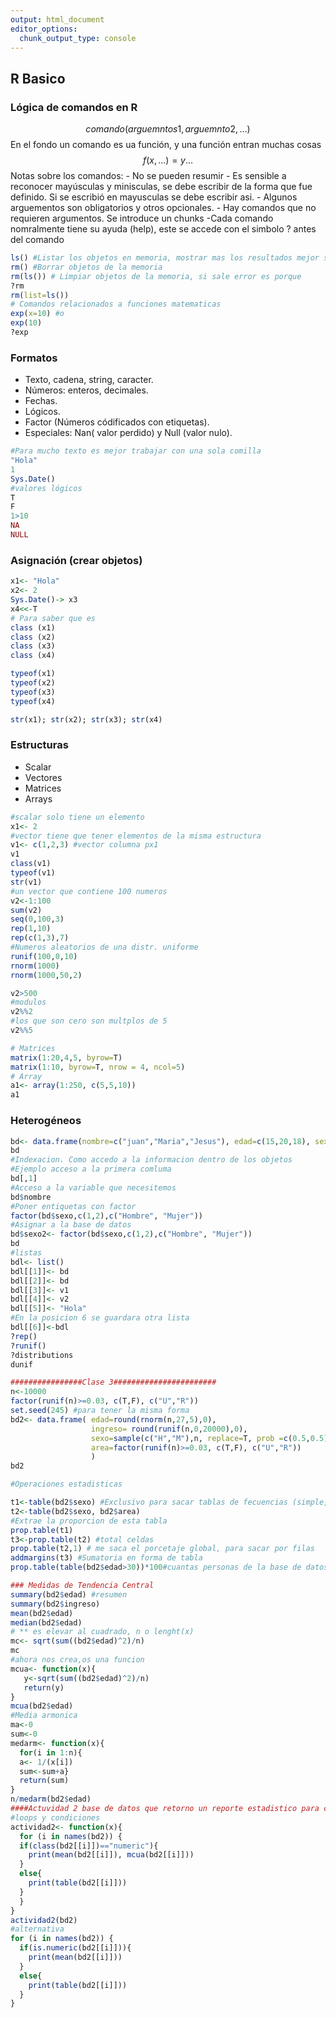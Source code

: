 ```yaml
---
output: html_document
editor_options: 
  chunk_output_type: console
---
```

## R Basico


### Lógica de comandos en R 

$$comando(arguemntos1, arguemnto 2, \ldots)$$
En el fondo un comando es ua función, y una función entran muchas cosas
$$ f(x, \ldots)=y \ldots$$
Notas sobre los comandos:
  - No se pueden resumir 
  - Es sensible a reconocer mayúsculas y minisculas, se debe escribir de la forma que fue definido. Si se escribió en mayusculas se debe escribir asi.
  - Algunos arguementos son obligatorios y otros opcionales.
  - Hay comandos que no requieren argumentos.
Se introduce un chunks
  -Cada comando nomralmente tiene su ayuda (help), este se accede con el simbolo ? antes del comando

```r
ls() #Listar los objetos en memoria, mostrar mas los resultados mejor se peude cambiar las salida de los chunks en la consola, para configuar ir al engranaje.
rm() #Borrar objetos de la memoria
rm(ls()) # Limpiar objetos de la memoria, si sale error es porque 
?rm
rm(list=ls())
# Comandos relacionados a funciones matematicas
exp(x=10) #o
exp(10)
?exp
```

### Formatos
- Texto, cadena, string, caracter.
- Números: enteros, decimales.
- Fechas.
- Lógicos.
- Factor (Números códificados con etiquetas).
- Especiales: Nan( valor perdido) y Null (valor nulo).

```r
#Para mucho texto es mejor trabajar con una sola comilla
"Hola"
1
Sys.Date()
#valores lógicos
T 
F
1>10
NA
NULL

```

### Asignación (crear objetos)

```r
x1<- "Hola"
x2<- 2
Sys.Date()-> x3
x4<<-T
# Para saber que es
class (x1)
class (x2)
class (x3)
class (x4)

typeof(x1)
typeof(x2)
typeof(x3)
typeof(x4)

str(x1); str(x2); str(x3); str(x4)
```

### Estructuras  
  + Scalar
  + Vectores
  + Matrices
  + Arrays
  
```r
#scalar solo tiene un elemento
x1<- 2
#vector tiene que tener elementos de la misma estructura
v1<- c(1,2,3) #vector columna px1
v1
class(v1)
typeof(v1)
str(v1)
#un vector que contiene 100 numeros
v2<-1:100
sum(v2)
seq(0,100,3)
rep(1,10)
rep(c(1,3),7)
#Numeros aleatorios de una distr. uniforme
runif(100,0,10)
rnorm(1000)
rnorm(1000,50,2)

v2>500
#modulos
v2%%2
#los que son cero son multplos de 5
v2%%5

# Matrices
matrix(1:20,4,5, byrow=T)
matrix(1:10, byrow=T, nrow = 4, ncol=5)
# Array
a1<- array(1:250, c(5,5,10))
a1
```

### Heterogéneos

```r
bd<- data.frame(nombre=c("juan","Maria","Jesus"), edad=c(15,20,18), sexo=c(1,2,1))
bd
#Indexacion. Como accedo a la informacion dentro de los objetos
#Ejemplo acceso a la primera comluma
bd[,1]
#Acceso a la variable que necesitemos
bd$nombre
#Poner entiquetas con factor
factor(bd$sexo,c(1,2),c("Hombre", "Mujer"))
#Asignar a la base de datos
bd$sexo2<- factor(bd$sexo,c(1,2),c("Hombre", "Mujer"))
bd
#listas
bdl<- list()
bdl[[1]]<- bd
bdl[[2]]<- bd
bdl[[3]]<- v1
bdl[[4]]<- v2
bdl[[5]]<- "Hola"
#En la posicion 6 se guardara otra lista
bdl[[6]]<-bdl
?rep()
?runif()
?distributions
dunif

```

```r
################Clase 3#######################
n<-10000
factor(runif(n)>=0.03, c(T,F), c("U","R"))
set.seed(245) #para tener la misma forma
bd2<- data.frame( edad=round(rnorm(n,27,5),0),
                  ingreso= round(runif(n,0,20000),0),
                  sexo=sample(c("H","M"),n, replace=T, prob =c(0.5,0.5)),
                  area=factor(runif(n)>=0.03, c(T,F), c("U","R"))
                  )
bd2

#Operaciones estadisticas

t1<-table(bd2$sexo) #Exclusivo para sacar tablas de fecuencias (simple, doble contingencia, ...), se usa paar variables cualitativas
t2<-table(bd2$sexo, bd2$area)
#Extrae la proporcion de esta tabla
prop.table(t1)
t3<-prop.table(t2) #total celdas
prop.table(t2,1) # me saca el porcetaje global, para sacar por filas
addmargins(t3) #Sumatoria en forma de tabla
prop.table(table(bd2$edad>30))*100#cuantas personas de la base de datos tendran mas de 30 años

### Medidas de Tendencia Central
summary(bd2$edad) #resumen
summary(bd2$ingreso)
mean(bd2$edad)
median(bd2$edad)
# ** es elevar al cuadrado, n o lenght(x)
mc<- sqrt(sum((bd2$edad)^2)/n)
mc
#ahora nos crea,os una funcion
mcua<- function(x){
   y<-sqrt(sum((bd2$edad)^2)/n)
   return(y)
}
mcua(bd2$edad)
#Media armonica
ma<-0
sum<-0
medarm<- function(x){
  for(i in 1:n){
  a<- 1/(x[i])
  sum<-sum+a}
  return(sum)
}
n/medarm(bd2$edad)
####Actuvidad 2 base de datos que retorno un reporte estadistico para cada variable, reglas si es cuanti. mean. median, mean cuadra, y si es cuali, tabla de frec
#loops y condiciones
actividad2<- function(x){
  for (i in names(bd2)) {
  if(class(bd2[[i]])=="numeric"){
    print(mean(bd2[[i]]), mcua(bd2[[i]]))
  }
  else{
    print(table(bd2[[i]]))
  }
  }
}  
actividad2(bd2)
#alternativa
for (i in names(bd2)) {
  if(is.numeric(bd2[[i]])){
    print(mean(bd2[[i]]))
  }
  else{
    print(table(bd2[[i]]))
  }
}

```